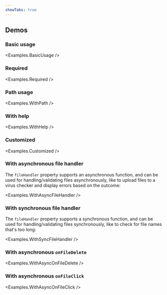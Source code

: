 ```yaml
---
showTabs: true
---
```



## Demos

### Basic usage

<Examples.BasicUsage />

### Required

<Examples.Required />

### Path usage

<Examples.WithPath />

### With help

<Examples.WithHelp />

### Customized

<Examples.Customized />

### With asynchronous file handler

The `fileHandler` property supports an asynchronous function, and can be used for handling/validating files asynchronously, like to upload files to a virus checker and display errors based on the outcome:

<Examples.WithAsyncFileHandler />

### With synchronous file handler

The `fileHandler` property supports a synchronous function, and can be used for handling/validating files synchronously, like to check for file names that's too long:

<Examples.WithSyncFileHandler />

### With asynchronous `onFileDelete`

<Examples.WithAsyncOnFileDelete />

### With asynchronous `onFileClick`

<Examples.WithAsyncOnFileClick />
